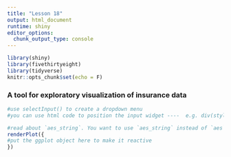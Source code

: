 ```yaml
---
title: "Lesson 18"
output: html_document
runtime: shiny
editor_options: 
  chunk_output_type: console
---
```


```r
library(shiny)
library(fivethirtyeight)
library(tidyverse)
knitr::opts_chunk$set(echo = F)
```


### A tool for exploratory visualization of insurance data

```r
#use selectInput() to create a dropdown menu
#you can use html code to position the input widget ----  e.g. div(style="display:inline-block", .... )
```


```r
#read about `aes_string`. You want to use `aes_string` instead of `aes` since `selectInput` returns a character.
renderPlot({
#put the ggplot object here to make it reactive
})
```




